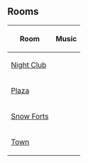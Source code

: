 

==Rooms==
{|class="wikitable" style="margin: 1em auto;"
!Room!!Music
|-
|[[Media:ArtworkRoomsDance15.swf|Night Club]]||{{n/a|?}}
|-
|[[Media:ArtworkRoomsPlaza20.swf|Plaza]]||{{n/a|?}}
|-
|[[Media:ArtworkRoomsForts14.swf|Snow Forts]]||{{n/a|?}}
|-
|[[Media:ArtworkRoomsTown14.swf|Town]]||{{n/a|?}}
|}


{{Parties}}
